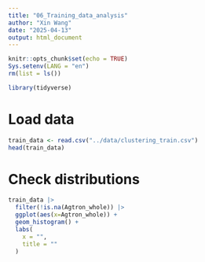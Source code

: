 ```yaml
---
title: "06_Training_data_analysis"
author: "Xin Wang"
date: "2025-04-13"
output: html_document
---
```


```r
knitr::opts_chunk$set(echo = TRUE)
Sys.setenv(LANG = "en")
rm(list = ls())
```


```r
library(tidyverse)
```

# Load data

```r
train_data <- read.csv("../data/clustering_train.csv")
head(train_data)
```

# Check distributions
```r
train_data |>
  filter(!is.na(Agtron_whole)) |>
  ggplot(aes(x=Agtron_whole)) +
  geom_histogram() + 
  labs(
    x = "",
    title = ""
  )
```

